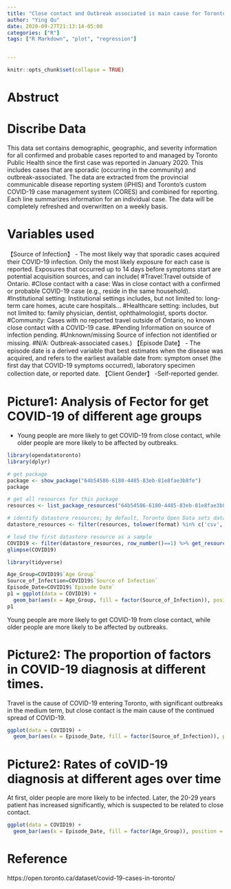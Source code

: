 ```yaml
---
title: "Close contact and Outbreak associated is main cause for Toronto COVID-19 spreat"
author: "Ying Qu"
date: 2020-09-27T21:13:14-05:00
categories: ["R"]
tags: ["R Markdown", "plot", "regression"]


---
```


```r
knitr::opts_chunk$set(collapse = TRUE)
```

# Abstruct

# Discribe Data
This data set contains demographic, geographic, and severity information for all confirmed and probable cases reported to and managed by Toronto Public Health since the first case was reported in January 2020. This includes cases that are sporadic (occurring in the community) and outbreak-associated. The data are extracted from the provincial communicable disease reporting system (iPHIS) and Toronto's custom COVID-19 case management system (CORES) and combined for reporting. Each line summarizes information for an individual case.
The data will be completely refreshed and overwritten on a weekly basis. 


# Variables used

【Source of Infection】	- The most likely way that sporadic cases acquired their COVID-19 infection. Only the most likely exposure for each case is reported. Exposures that occurred up to 14 days before symptoms start are potential acquisition sources, and can include(
  #Travel:Travel outside of Ontario.
  #Close contact with a case: Was in close contact with a confirmed or probable COVID-19 case (e.g., reside in the same household).
  #Institutional setting: Institutional settings includes, but not limited to: long-term care homes, acute care hospitals…
  #Healthcare setting: includes, but not limited to: family physician, dentist, ophthalmologist, sports doctor.
  #Community: Cases with no reported travel outside of Ontario, no known close contact with a COVID-19 case.
  #Pending Information on source of infection pending.
  #Unknown/missing Source of infection not identified or missing.
  #N/A: Outbreak-associated cases.)
【Episode Date】	- The episode date is a derived variable that best estimates when the disease was acquired, and refers to the earliest available date from: symptom onset (the first day that COVID-19 symptoms occurred), laboratory specimen collection date, or reported date.
【Client Gender】	-Self-reported gender. 


# Picture1: Analysis of Fector for get COVID-19 of different age groups

- Young people are more likely to get COVID-19 from close contact, while older people are more likely to be affected by outbreaks.
```r
library(opendatatoronto)
library(dplyr)

# get package
package <- show_package("64b54586-6180-4485-83eb-81e8fae3b8fe")
package

# get all resources for this package
resources <- list_package_resources("64b54586-6180-4485-83eb-81e8fae3b8fe")

# identify datastore resources; by default, Toronto Open Data sets datastore resource format to CSV for non-geospatial and GeoJSON for geospatial resources
datastore_resources <- filter(resources, tolower(format) %in% c('csv', 'geojson'))

# load the first datastore resource as a sample
COVID19 <- filter(datastore_resources, row_number()==1) %>% get_resource()
glimpse(COVID19)

library(tidyverse)

Age_Group=COVID19$`Age Group`
Source_of_Infection=COVID19$`Source of Infection`
Episode_Date=COVID19$`Episode Date`
p1 = ggplot(data = COVID19) +
  geom_bar(aes(x = Age_Group, fill = factor(Source_of_Infection)), position = "fill")
p1
```
Young people are more likely to get COVID-19 from close contact, while older people are more likely to be affected by outbreaks.

# Picture2: The proportion of factors in COVID-19 diagnosis at different times.
Travel is the cause of COVID-19 entering Toronto, with significant outbreaks in the medium term, but close contact is the main cause of the continued spread of COVID-19.
```r
ggplot(data = COVID19) +
  geom_bar(aes(x = Episode_Date, fill = factor(Source_of_Infection)), position = "fill")
```

# Picture2: Rates of coVID-19 diagnosis at different ages over time
At first, older people are more likely to be infected. Later, the 20-29 years patient has increased significantly, which is suspected to be related to close contact.

```r
ggplot(data = COVID19) +
  geom_bar(aes(x = Episode_Date, fill = factor(Age_Group)), position = "fill")

```


# Reference
https://open.toronto.ca/dataset/covid-19-cases-in-toronto/



